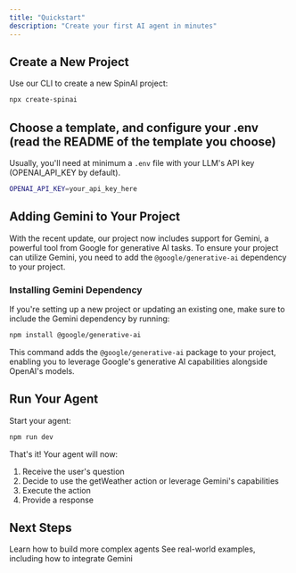 ```yaml
---
title: "Quickstart"
description: "Create your first AI agent in minutes"
---
```


## Create a New Project

Use our CLI to create a new SpinAI project:

```bash
npx create-spinai
```

## Choose a template, and configure your .env (read the README of the template you choose)

Usually, you'll need at minimum a `.env` file with your LLM's API key (OPENAI_API_KEY by default).

```bash
OPENAI_API_KEY=your_api_key_here
```

## Adding Gemini to Your Project

With the recent update, our project now includes support for Gemini, a powerful tool from Google for generative AI tasks. To ensure your project can utilize Gemini, you need to add the `@google/generative-ai` dependency to your project.

### Installing Gemini Dependency

If you're setting up a new project or updating an existing one, make sure to include the Gemini dependency by running:

```bash
npm install @google/generative-ai
```

This command adds the `@google/generative-ai` package to your project, enabling you to leverage Google's generative AI capabilities alongside OpenAI's models.

## Run Your Agent

Start your agent:

```bash
npm run dev
```

That's it! Your agent will now:

1. Receive the user's question
2. Decide to use the getWeather action or leverage Gemini's capabilities
3. Execute the action
4. Provide a response

## Next Steps

<CardGroup>
  <Card title="Development Guide" icon="code" href="/get-started/development">
    Learn how to build more complex agents
  </Card>
  <Card title="Examples" icon="lightbulb" href="/examples">
    See real-world examples, including how to integrate Gemini
  </Card>
</CardGroup>